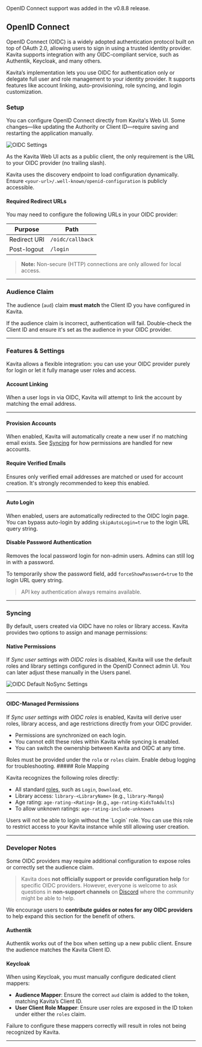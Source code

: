 
<Callout type="info">
    OpenID Connect support was added in the v0.8.8 release.
</Callout>

## OpenID Connect

OpenID Connect (OIDC) is a widely adopted authentication protocol built on top of OAuth 2.0, allowing users to sign in using a trusted identity provider. Kavita supports integration with any OIDC-compliant service, such as Authentik, Keycloak, and many others.

Kavita’s implementation lets you use OIDC for authentication only or delegate full user and role management to your identity provider. It supports features like account linking, auto-provisioning, role syncing, and login customization.

### Setup

You can configure OpenID Connect directly from Kavita's Web UI. Some changes—like updating the Authority or Client ID—require saving and restarting the application manually.

![OIDC Settings](../../../public/guides/admin-settings/oidc_settings.png "OIDC page in Admin Settings")

As the Kavita Web UI acts as a public client, the only requirement is the URL to your OIDC provider (no trailing slash).

<Callout type="info">
  Kavita uses the discovery endpoint to load configuration dynamically. Ensure <code>&lt;your-url&gt;/.well-known/openid-configuration</code> is publicly accessible.
</Callout>

#### Required Redirect URLs

You may need to configure the following URLs in your OIDC provider:

| Purpose       | Path             |
|---------------|------------------|
| Redirect URI  | `/oidc/callback` |
| Post-logout   | `/login`         |

> **Note:** Non-secure (HTTP) connections are only allowed for local access.

---

### Audience Claim

The audience (`aud`) claim **must match** the Client ID you have configured in Kavita.

<Callout type="warning">
  If the audience claim is incorrect, authentication will fail. Double-check the Client ID and ensure it's set as the audience in your OIDC provider.
</Callout>

---

### Features & Settings

Kavita allows a flexible integration: you can use your OIDC provider purely for login or let it fully manage user roles and access.

#### Account Linking

When a user logs in via OIDC, Kavita will attempt to link the account by matching the email address.

---

#### Provision Accounts

When enabled, Kavita will automatically create a new user if no matching email exists. See [Syncing](#syncing) for how permissions are handled for new accounts.

#### Require Verified Emails

Ensures only verified email addresses are matched or used for account creation. It's strongly recommended to keep this enabled.

---

#### Auto Login

When enabled, users are automatically redirected to the OIDC login page. You can bypass auto-login by adding `skipAutoLogin=true` to the login URL query string.

#### Disable Password Authentication

Removes the local password login for non-admin users. Admins can still log in with a password.

To temporarily show the password field, add `forceShowPassword=true` to the login URL query string.

> API key authentication always remains available.

---

### Syncing

By default, users created via OIDC have no roles or library access. Kavita provides two options to assign and manage permissions:

#### Native Permissions

If *Sync user settings with OIDC roles* is disabled, Kavita will use the default roles and library settings configured in the OpenID Connect admin UI. You can later adjust these manually in the Users panel.

![OIDC Default NoSync Settings](../../../public/guides/admin-settings/oidc_default_no_sync.png "OIDC default no sync settings in OpenID Connect Settings")

---

#### OIDC-Managed Permissions

If *Sync user settings with OIDC roles* is enabled, Kavita will derive user roles, library access, and age restrictions directly from your OIDC provider.

- Permissions are synchronized on each login.
- You cannot edit these roles within Kavita while syncing is enabled.
- You can switch the ownership between Kavita and OIDC at any time.

<Callout type="warning">
  Roles must be provided under the <code>role</code> or <code>roles</code> claim. Enable debug logging for troubleshooting.
</Callout>
##### Role Mapping

Kavita recognizes the following roles directly:

- All standard [roles](./users.mdx#roles), such as `Login`, `Download`, etc.
- Library access: `library-<LibraryName>` (e.g., `library-Manga`)
- Age rating: `age-rating-<Rating>` (e.g., `age-rating-KidsToAdults`)
- To allow unknown ratings: `age-rating-include-unknowns`

<Callout type="warning">
    Users will not be able to login without the `Login` role. You can use this role to restrict access to your Kavita instance while still allowing user creation.
</Callout>

---

### Developer Notes

Some OIDC providers may require additional configuration to expose roles or correctly set the audience claim.

> Kavita does **not officially support or provide configuration help** for specific OIDC providers. However, everyone is welcome to ask questions in **non-support channels** on [Discord](https://discord.gg/b52wT37kt7) where the community might be able to help.

We encourage users to **contribute guides or notes for any OIDC providers** to help expand this section for the benefit of others.


#### Authentik

Authentik works out of the box when setting up a new public client. Ensure the audience matches the Kavita Client ID.

#### Keycloak

When using Keycloak, you must manually configure dedicated client mappers:

- **Audience Mapper**: Ensure the correct `aud` claim is added to the token, matching Kavita’s Client ID.
- **User Client Role Mapper**: Ensure user roles are exposed in the ID token under either the `roles` claim.

Failure to configure these mappers correctly will result in roles not being recognized by Kavita.

---

